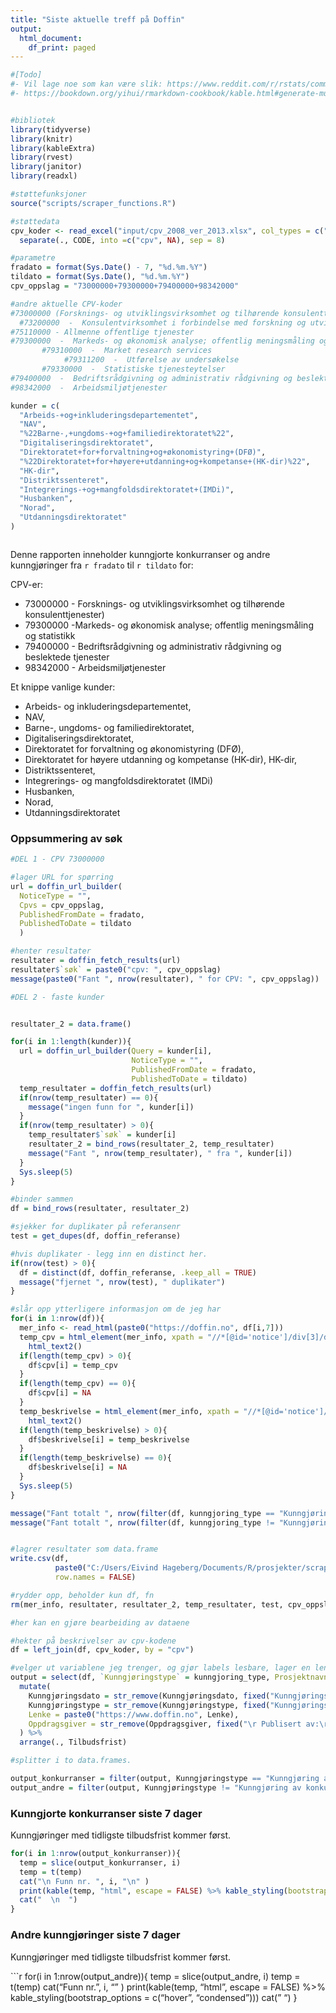 ```yaml
---
title: "Siste aktuelle treff på Doffin"
output:
  html_document:
    df_print: paged
---
```




```r
#[Todo]
#- Vil lage noe som kan være slik: https://www.reddit.com/r/rstats/comments/7rpm5y/what_is_the_best_way_to_automatically_knit_an/
#- https://bookdown.org/yihui/rmarkdown-cookbook/kable.html#generate-multiple-tables-from-a-for-loop


#bibliotek
library(tidyverse)
library(knitr)
library(kableExtra)
library(rvest)
library(janitor)
library(readxl)

#støttefunksjoner
source("scripts/scraper_functions.R")  

#støttedata
cpv_koder <- read_excel("input/cpv_2008_ver_2013.xlsx", col_types = c("text", "text", "skip")) %>%
  separate(., CODE, into =c("cpv", NA), sep = 8)

#parametre
fradato = format(Sys.Date() - 7, "%d.%m.%Y")
tildato = format(Sys.Date(), "%d.%m.%Y")
cpv_oppslag = "73000000+79300000+79400000+98342000"

#andre aktuelle CPV-koder
#73000000 (Forsknings- og utviklingsvirksomhet og tilhørende konsulenttjenester)
  #73200000  -  Konsulentvirksomhet i forbindelse med forskning og utvikling
#75110000 - Allmenne offentlige tjenester
#79300000  -  Markeds- og økonomisk analyse; offentlig meningsmåling og statistikk
       #79310000  -  Market research services
            #79311200  -  Utførelse av undersøkelse
       #79330000  -  Statistiske tjenesteytelser
#79400000  -  Bedriftsrådgivning og administrativ rådgivning og beslektede tjenester
#98342000  -  Arbeidsmiljøtjenester

kunder = c(
  "Arbeids-+og+inkluderingsdepartementet",
  "NAV",
  "%22Barne-,+ungdoms-+og+familiedirektoratet%22",
  "Digitaliseringsdirektoratet",
  "Direktoratet+for+forvaltning+og+økonomistyring+(DFØ)",
  "%22Direktoratet+for+høyere+utdanning+og+kompetanse+(HK-dir)%22",
  "HK-dir",
  "Distriktssenteret",
  "Integrerings-+og+mangfoldsdirektoratet+(IMDi)",
  "Husbanken",
  "Norad",
  "Utdanningsdirektoratet"
)



```


Denne rapporten inneholder kunngjorte konkurranser og andre kunngjøringer fra `r fradato` til `r tildato` for:

CPV-er:

- 73000000 - Forsknings- og utviklingsvirksomhet og tilhørende konsulenttjenester)
- 79300000 -Markeds- og økonomisk analyse; offentlig meningsmåling og statistikk
- 79400000 - Bedriftsrådgivning og administrativ rådgivning og beslektede tjenester
- 98342000 - Arbeidsmiljøtjenester

Et knippe vanlige kunder: 

- Arbeids- og inkluderingsdepartementet, 
- NAV, 
- Barne-, ungdoms- og familiedirektoratet, 
- Digitaliseringsdirektoratet, 
- Direktoratet for forvaltning og økonomistyring (DFØ), 
- Direktoratet for høyere utdanning og kompetanse (HK-dir), HK-dir, 
- Distriktssenteret, 
- Integrerings- og mangfoldsdirektoratet (IMDi)
- Husbanken,
- Norad,
- Utdanningsdirektoratet


### Oppsummering av søk

```r
#DEL 1 - CPV 73000000

#lager URL for spørring
url = doffin_url_builder(
  NoticeType = "",
  Cpvs = cpv_oppslag, 
  PublishedFromDate = fradato, 
  PublishedToDate = tildato
  )

#henter resultater
resultater = doffin_fetch_results(url)
resultater$`søk` = paste0("cpv: ", cpv_oppslag)
message(paste0("Fant ", nrow(resultater), " for CPV: ", cpv_oppslag))

#DEL 2 - faste kunder


resultater_2 = data.frame()

for(i in 1:length(kunder)){
  url = doffin_url_builder(Query = kunder[i], 
                           NoticeType = "",
                           PublishedFromDate = fradato, 
                           PublishedToDate = tildato)
  temp_resultater = doffin_fetch_results(url)
  if(nrow(temp_resultater) == 0){
    message("ingen funn for ", kunder[i])
  }
  if(nrow(temp_resultater) > 0){
    temp_resultater$`søk` = kunder[i]
    resultater_2 = bind_rows(resultater_2, temp_resultater)
    message("Fant ", nrow(temp_resultater), " fra ", kunder[i])
  }
  Sys.sleep(5)
}

#binder sammen
df = bind_rows(resultater, resultater_2)

#sjekker for duplikater på referansenr
test = get_dupes(df, doffin_referanse)

#hvis duplikater - legg inn en distinct her.
if(nrow(test) > 0){
  df = distinct(df, doffin_referanse, .keep_all = TRUE)
  message("fjernet ", nrow(test), " duplikater")
}

#slår opp ytterligere informasjon om de jeg har
for(i in 1:nrow(df)){
  mer_info <- read_html(paste0("https://doffin.no", df[i,7]))
  temp_cpv = html_element(mer_info, xpath = "//*[@id='notice']/div[3]/div[2]/div[5]/div/span") %>%
    html_text2()
  if(length(temp_cpv) > 0){
    df$cpv[i] = temp_cpv
  }
  if(length(temp_cpv) == 0){
    df$cpv[i] = NA
  }
  temp_beskrivelse = html_element(mer_info, xpath = "//*[@id='notice']/div[3]/div[2]/div[9]/div") %>%
    html_text2()
  if(length(temp_beskrivelse) > 0){
    df$beskrivelse[i] = temp_beskrivelse
  }
  if(length(temp_beskrivelse) == 0){
    df$beskrivelse[i] = NA
  }
  Sys.sleep(5)
}

message("Fant totalt ", nrow(filter(df, kunngjoring_type == "Kunngjøringstype: Kunngjøring av konkurranse")), " kunngjøringer av konkurranser")
message("Fant totalt ", nrow(filter(df, kunngjoring_type != "Kunngjøringstype: Kunngjøring av konkurranse")), " andre kunngjøringer")


#lagrer resultater som data.frame
write.csv(df, 
          paste0("C:/Users/Eivind Hageberg/Documents/R/prosjekter/scrape_doffin/data/funn_", as.character(Sys.Date()), ".csv"), 
          row.names = FALSE)

#rydder opp, beholder kun df, fn
rm(mer_info, resultater, resultater_2, temp_resultater, test, cpv_oppslag, fradato, i, kunder, temp_beskrivelse, temp_cpv, tildato, url)


```



```r
#her kan en gjøre bearbeiding av dataene

#hekter på beskrivelser av cpv-kodene
df = left_join(df, cpv_koder, by = "cpv")

#velger ut variablene jeg trenger, og gjør labels lesbare, lager en lenke, sorterer etter tilbudsfrist
output = select(df, `Kunngjøringstype` = kunngjoring_type, Prosjektnavn = navn, `Oppdragsgiver` = publisert_av, Kunngjøringsdato = kunngjoring_dato, Tilbudsfrist = tilbudsfrist_dato, CPV = cpv, `CPV-navn` = DA, Lenke = lenke, Beskrivelse = beskrivelse) %>%
  mutate(
    Kunngjøringsdato = str_remove(Kunngjøringsdato, fixed("Kunngjøringsdato: ")),
    Kunngjøringstype = str_remove(Kunngjøringstype, fixed("Kunngjøringstype: ")),
    Lenke = paste0("https://www.doffin.no", Lenke),
    Oppdragsgiver = str_remove(Oppdragsgiver, fixed("\r Publisert av:\r "))
  ) %>%
  arrange(., Tilbudsfrist) 

#splitter i to data.frames.

output_konkurranser = filter(output, Kunngjøringstype == "Kunngjøring av konkurranse")
output_andre = filter(output, Kunngjøringstype != "Kunngjøring av konkurranse")

```

### Kunngjorte konkurranser siste 7 dager

Kunngjøringer med tidligste tilbudsfrist kommer først.

```r


for(i in 1:nrow(output_konkurranser)){
  temp = slice(output_konkurranser, i)
  temp = t(temp)
  cat("\n Funn nr. ", i, "\n" )
  print(kable(temp, "html", escape = FALSE) %>% kable_styling(bootstrap_options = c("hover", "condensed")))
  cat("  \n  ")
}
```

### Andre kunngjøringer siste 7 dager

Kunngjøringer med tidligste tilbudsfrist kommer først.

```r


for(i in 1:nrow(output_andre)){
  temp = slice(output_andre, i)
  temp = t(temp)
  cat("\n Funn nr. ", i, "\n" )
  print(kable(temp, "html", escape = FALSE) %>% kable_styling(bootstrap_options = c("hover", "condensed")))
  cat("  \n  ")
}


